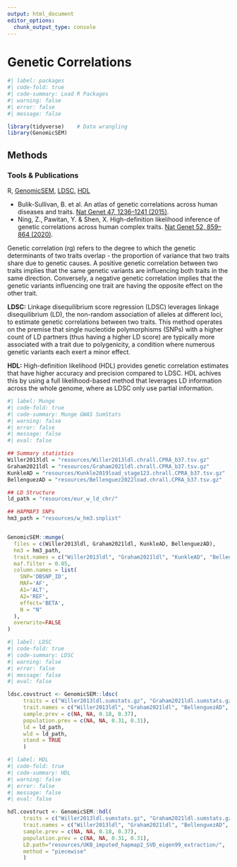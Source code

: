 ```yaml
---
output: html_document
editor_options: 
  chunk_output_type: console
---
```


# Genetic Correlations

```r
#| label: packages
#| code-fold: true
#| code-summary: Load R Packages
#| warning: false
#| error: false
#| message: false

library(tidyverse)    # Data wrangling 
library(GenomicSEM)  

```

## Methods 
### Tools & Publications 
R, [GenomicSEM](https://rpubs.com/MichelNivard/640145), [LDSC](https://github.com/bulik/ldsc), [HDL](https://github.com/zhenin/HDL)

- Bulik-Sullivan, B. et al. An atlas of genetic correlations across human diseases and traits. [Nat Genet 47, 1236–1241 (2015)](https://www.nature.com/articles/ng.3406).
- Ning, Z., Pawitan, Y. & Shen, X. High-definition likelihood inference of genetic correlations across human complex traits. [Nat Genet 52, 859–864 (2020)](https://pubmed.ncbi.nlm.nih.gov/32601477/).

Genetic correlation (rg) refers to the degree to which the genetic determinants of two traits overlap - the proportion of variance that two traits share due to genetic causes. A positive genetic correlation between two traits implies that the same genetic variants are influencing both traits in the same direction. Conversely, a negative genetic correlation implies that the genetic variants influencing one trait are having the opposite effect on the other trait. 

**LDSC:** Linkage disequilibrium score regression (LDSC) leverages linkage disequilibrium (LD), the non-random association of alleles at different loci, to estimate genetic correlations between two traits. This method operates on the premise that single nucleotide polymorphisms (SNPs) with a higher count of LD partners (thus having a higher LD score) are typically more associated with a trait due to polygenicity, a condition where numerous genetic variants each exert a minor effect.


**HDL:** High-definition likelihood (HDL) provides genetic correlation estimates that have higher accuracy and precision compared to LDSC. HDL achives this by using a full likelihood-based method that leverages LD information across the whole genome, where as LDSC only use partial information. 
  

```r
#| label: Munge
#| code-fold: true
#| code-summary: Munge GWAS SumStats
#| warning: false
#| error: false
#| message: false
#| eval: false

## Summary statistics 
Willer2013ldl = "resources/Willer2013ldl.chrall.CPRA_b37.tsv.gz"
Graham2021ldl = "resources/Graham2021ldl.chrall.CPRA_b37.tsv.gz"
KunkleAD = "resources/Kunkle2019load_stage123.chrall.CPRA_b37.tsv.gz"
BellenguezAD = "resources/Bellenguez2022load.chrall.CPRA_b37.tsv.gz"

## LD Structure 
ld_path = "resources/eur_w_ld_chr/"

## HAPMAP3 SNPs
hm3_path = "resources/w_hm3.snplist"


GenomicSEM::munge(
  files = c(Willer2013ldl, Graham2021ldl, KunkleAD, BellenguezAD), 
  hm3 = hm3_path, 
  trait.names = c("Willer2013ldl", "Graham2021ldl", "KunkleAD", "BellenguezAD"), 
  maf.filter = 0.05, 
  column.names = list(
    SNP='DBSNP_ID', 
    MAF='AF', 
    A1='ALT',
    A2='REF', 
    effect='BETA', 
    N = "N"
  ), 
  overwrite=FALSE
)

```


```r
#| label: LDSC
#| code-fold: true
#| code-summary: LDSC
#| warning: false
#| error: false
#| message: false
#| eval: false

ldsc.covstruct <- GenomicSEM::ldsc(
     traits = c("Willer2013ldl.sumstats.gz", "Graham2021ldl.sumstats.gz", "BellenguezAD.sumstats.gz", "KunkleAD.sumstats.gz"),
     trait.names = c("Willer2013ldl", "Graham2021ldl", "BellenguezAD", "KunkleAD"), 
     sample.prev = c(NA, NA, 0.18, 0.37),
     population.prev = c(NA, NA, 0.31, 0.31),
     ld = ld_path, 
     wld = ld_path,
     stand = TRUE
     )

```


```r
#| label: HDL
#| code-fold: true
#| code-summary: HDL
#| warning: false
#| error: false
#| message: false
#| eval: false

hdl.covstruct <- GenomicSEM::hdl(
     traits = c("Willer2013ldl.sumstats.gz", "Graham2021ldl.sumstats.gz", "BellenguezAD.sumstats.gz", "KunkleAD.sumstats.gz"),
     trait.names = c("Willer2013ldl", "Graham2021ldl", "BellenguezAD", "KunkleAD"), 
     sample.prev = c(NA, NA, 0.18, 0.37),
     population.prev = c(NA, NA, 0.31, 0.31),
     LD.path="resources/UKB_imputed_hapmap2_SVD_eigen99_extraction/", 
     method = "piecewise"
     )

```
























